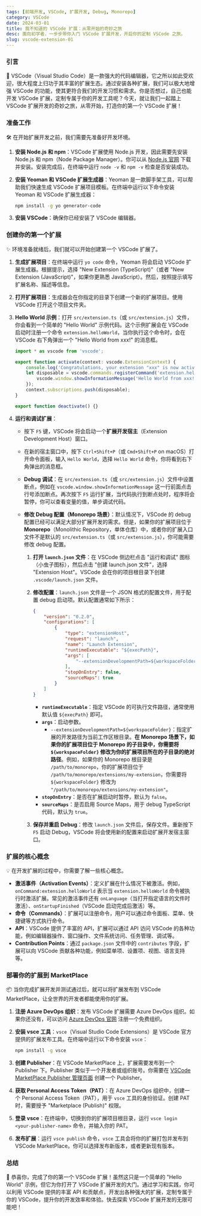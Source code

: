 ```yaml
---
tags: [前端开发, VSCode, 扩展开发, Debug, Monorepo]
category: VSCode
date: 2024-03-01
title: 我不知道的 VSCode 扩展：从零开始的奇妙之旅
desc: 面向初学者，一步步带你入门 VSCode 扩展开发，开启你的定制 VSCode 之旅。
slug: vscode-extension-01
---
```


### 引言

🚀 VSCode（Visual Studio Code）是一款强大的代码编辑器，它之所以如此受欢迎，很大程度上归功于其丰富的扩展生态。通过安装各种扩展，我们可以极大地增强 VSCode 的功能，使其更符合我们的开发习惯和需求。你是否想过，自己也能开发 VSCode 扩展，定制专属于你的开发工具呢？今天，就让我们一起踏上 VSCode 扩展开发的奇妙之旅，从零开始，打造你的第一个 VSCode 扩展！

### 准备工作

🛠️ 在开始扩展开发之前，我们需要先准备好开发环境。

1. **安装 Node.js 和 npm**：VSCode 扩展使用 Node.js 开发，因此需要先安装 Node.js 和 npm（Node Package Manager）。你可以从 [Node.js 官网](https://nodejs.org/) 下载并安装。安装完成后，在终端中运行 `node -v` 和 `npm -v` 检查是否安装成功。

2. **安装 Yeoman 和 VSCode 扩展生成器**：Yeoman 是一款脚手架工具，可以帮助我们快速生成 VSCode 扩展项目模板。在终端中运行以下命令安装 Yeoman 和 VSCode 扩展生成器：
   ```bash
   npm install -g yo generator-code
   ```

3. **安装 VSCode**：确保你已经安装了 VSCode 编辑器。

### 创建你的第一个扩展

✨ 环境准备就绪后，我们就可以开始创建第一个 VSCode 扩展了。

1. **生成扩展项目**：在终端中运行 `yo code` 命令，Yeoman 将会启动 VSCode 扩展生成器。根据提示，选择 "New Extension (TypeScript)"（或者 "New Extension (JavaScript)"，如果你更熟悉 JavaScript）。然后，按照提示填写扩展名称、描述等信息。

2. **打开扩展项目**：生成器会在你指定的目录下创建一个新的扩展项目。使用 VSCode 打开这个项目文件夹。

3. **Hello World 示例**：打开 `src/extension.ts`（或 `src/extension.js`）文件，你会看到一个简单的 "Hello World" 示例代码。这个示例扩展会在 VSCode 启动时注册一个命令 `extension.helloWorld`，当你执行这个命令时，会在 VSCode 右下角弹出一个 "Hello World from xxx!" 的消息框。

   ```typescript
   import * as vscode from 'vscode';

   export function activate(context: vscode.ExtensionContext) {
       console.log('Congratulations, your extension "xxx" is now active!');
       let disposable = vscode.commands.registerCommand('extension.helloWorld', () => {
           vscode.window.showInformationMessage('Hello World from xxx!');
       });
       context.subscriptions.push(disposable);
   }

   export function deactivate() {}
   ```

4. **运行和调试扩展**：

   - 按下 `F5` 键，VSCode 将会启动一个**扩展开发宿主**（Extension Development Host）窗口。
   - 在新的宿主窗口中，按下 `Ctrl+Shift+P`（或 `Cmd+Shift+P` on macOS）打开命令面板，输入 `Hello World`，选择 `Hello World` 命令，你将看到右下角弹出的消息框。
   - **Debug 调试**：在 `src/extension.ts`（或 `src/extension.js`）文件中设置断点，例如在 `vscode.window.showInformationMessage` 这一行前面点击行号添加断点。再次按下 `F5` 运行扩展，当代码执行到断点处时，程序将会暂停，你可以查看变量的值，单步调试代码。

   - **修改 Debug 配置（Monorepo 场景）**：默认情况下，VSCode 的 debug 配置已经可以满足大部分扩展开发的需求。但是，如果你的扩展项目位于 **Monorepo**（Monolithic Repository，单体仓库）中，或者你的扩展入口文件不是默认的 `src/extension.ts`（或 `src/extension.js`），你可能需要修改 debug 配置。

     1. **打开 `launch.json` 文件**：在 VSCode 侧边栏点击 "运行和调试" 图标（小虫子图标），然后点击 "创建 launch.json 文件"，选择 "Extension Host"。VSCode 会在你的项目根目录下创建 `.vscode/launch.json` 文件。

     2. **修改配置**：`launch.json` 文件是一个 JSON 格式的配置文件，用于配置 debug 启动项。默认配置通常如下所示：

        ```json
        {
            "version": "0.2.0",
            "configurations": [
                {
                    "type": "extensionHost",
                    "request": "launch",
                    "name": "Launch Extension",
                    "runtimeExecutable": "${execPath}",
                    "args": [
                        "--extensionDevelopmentPath=${workspaceFolder}"
                    ],
                    "stopOnEntry": false,
                    "sourceMaps": true
                }
            ]
        }
        ```

        - **`runtimeExecutable`**：指定 VSCode 的可执行文件路径，通常使用默认值 `${execPath}` 即可。
        - **`args`**：启动参数。
          - `--extensionDevelopmentPath=${workspaceFolder}`：指定扩展的开发路径为当前工作区根目录。**在 Monorepo 场景下，如果你的扩展项目位于 Monorepo 的子目录中，你需要将 `${workspaceFolder}` 修改为你的扩展项目所在的子目录的绝对路径**。例如，如果你的 Monorepo 根目录是 `/path/to/monorepo`，你的扩展项目位于 `/path/to/monorepo/extensions/my-extension`，你需要将 `${workspaceFolder}` 修改为 `"/path/to/monorepo/extensions/my-extension"`。
        - **`stopOnEntry`**：是否在扩展启动时暂停，默认为 `false`。
        - **`sourceMaps`**：是否启用 Source Maps，用于 debug TypeScript 代码，默认为 `true`。

     3. **保存并重启 Debug**：修改 `launch.json` 文件后，保存文件。重新按下 `F5` 启动 Debug，VSCode 将会使用新的配置来启动扩展开发宿主窗口。

### 扩展的核心概念

💡 在开发扩展的过程中，你需要了解一些核心概念。

- **激活事件（Activation Events）**：定义扩展在什么情况下被激活。例如，`onCommand:extension.helloWorld` 表示当 `extension.helloWorld` 命令被执行时激活扩展。常见的激活事件还有 `onLanguage`（当打开指定语言的文件时激活）、`onStartupFinished`（VSCode 启动完成后激活）等。
- **命令（Commands）**：扩展可以注册命令，用户可以通过命令面板、菜单、快捷键等方式执行命令。
- **API**：VSCode 提供了丰富的 API，扩展可以通过 API 访问 VSCode 的各种功能，例如编辑器操作、窗口操作、文件系统访问、任务管理、调试等。
- **Contribution Points**：通过 `package.json` 文件中的 `contributes` 字段，扩展可以向 VSCode 贡献各种功能，例如菜单项、设置项、视图、语言支持等。

### 部署你的扩展到 MarketPlace

📦 当你完成扩展开发并测试通过后，就可以将扩展发布到 VSCode MarketPlace，让全世界的开发者都能使用你的扩展。

1. **注册 Azure DevOps 组织**：发布 VSCode 扩展需要 Azure DevOps 组织。如果你还没有，可以访问 [Azure DevOps 官网](https://azure.microsoft.com/zh-cn/services/devops/) 注册一个免费组织。

2. **安装 vsce 工具**：`vsce`（Visual Studio Code Extensions）是 VSCode 官方提供的扩展发布工具。在终端中运行以下命令安装 `vsce`：
   ```bash
   npm install -g vsce
   ```

3. **创建 Publisher**：在 VSCode MarketPlace 上，扩展需要发布到一个 Publisher 下。Publisher 类似于一个开发者或组织账号。你需要在 [VSCode MarketPlace Publisher 管理页面](https://marketplace.visualstudio.com/manage/publishers) 创建一个 Publisher。

4. **获取 Personal Access Token（PAT）**：在 Azure DevOps 组织中，创建一个 Personal Access Token（PAT），用于 `vsce` 工具的身份验证。创建 PAT 时，需要授予 "Marketplace (Publish)" 权限。

5. **登录 vsce**：在终端中，切换到你的扩展项目根目录，运行 `vsce login <your-publisher-name>` 命令，并输入你的 PAT。

6. **发布扩展**：运行 `vsce publish` 命令，`vsce` 工具会将你的扩展打包并发布到 VSCode MarketPlace。你可以选择发布新版本，或者更新现有版本。

### 总结

🎉 恭喜你，完成了你的第一个 VSCode 扩展！虽然这只是一个简单的 "Hello World" 示例，但它为你打开了 VSCode 扩展开发的大门。通过学习和实践，你可以利用 VSCode 提供的丰富 API 和贡献点，开发出各种强大的扩展，定制专属于你的 VSCode，提升你的开发效率和体验。快去探索 VSCode 扩展开发的无限可能吧！
